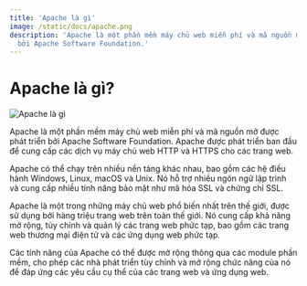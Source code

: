 ```yaml
---
title: 'Apache là gì'
image: /static/docs/apache.png
description: 'Apache là một phần mềm máy chủ web miễn phí và mã nguồn mở được phát triển
  bởi Apache Software Foundation.'
---
```


# Apache là gì?

![Apache là gì](/static/docs/apache.png)

Apache là một phần mềm máy chủ web miễn phí và mã nguồn mở được phát triển bởi
Apache Software Foundation. Apache được phát triển ban đầu để cung cấp các dịch
vụ máy chủ web HTTP và HTTPS cho các trang web.

Apache có thể chạy trên nhiều nền tảng khác nhau, bao gồm các hệ điều hành
Windows, Linux, macOS và Unix. Nó hỗ trợ nhiều ngôn ngữ lập trình và cung cấp
nhiều tính năng bảo mật như mã hóa SSL và chứng chỉ SSL.

Apache là một trong những máy chủ web phổ biến nhất trên thế giới, được sử dụng
bởi hàng triệu trang web trên toàn thế giới. Nó cung cấp khả năng mở rộng, tùy
chỉnh và quản lý các trang web phức tạp, bao gồm các trang web thương mại điện
tử và các ứng dụng web phức tạp.

Các tính năng của Apache có thể được mở rộng thông qua các module phần mềm, cho
phép các nhà phát triển tùy chỉnh và mở rộng chức năng của nó để đáp ứng các yêu
cầu cụ thể của các trang web và ứng dụng web.
